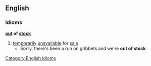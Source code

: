==English==
===Idioms===
'''[[out]] of [[stock]]'''
#[[temporarily]] [[unavailable]] for [[sale]]
#* Sorry, there's been a run on gribbets and we're '''out of stock'''
[[Category:English idioms]]